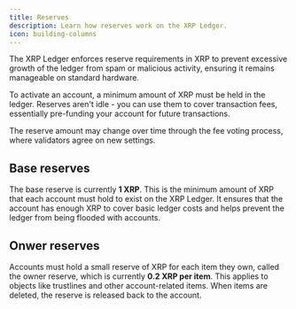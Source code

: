 ```yaml
---
title: Reserves
description: Learn how reserves work on the XRP Ledger.
icon: building-columns
---
```


The XRP Ledger enforces reserve requirements in XRP to prevent excessive growth of the ledger from spam or malicious activity, ensuring it remains manageable on standard hardware.

To activate an account, a minimum amount of XRP must be held in the ledger. Reserves aren't idle - you can use them to cover transaction fees, essentially pre-funding your account for future transactions.

The reserve amount may change over time through the fee voting process, where validators agree on new settings.

## Base reserves

The base reserve is currently **1 XRP**. This is the minimum amount of XRP that each account must hold to exist on the XRP Ledger. It ensures that the account has enough XRP to cover basic ledger costs and helps prevent the ledger from being flooded with accounts.

## Onwer reserves

Accounts must hold a small reserve of XRP for each item they own, called the owner reserve, which is currently **0.2 XRP per item**. This applies to objects like trustlines and other account-related items. When items are deleted, the reserve is released back to the account.
